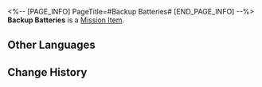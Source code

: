 <%-- [PAGE_INFO]
PageTitle=#Backup Batteries#
[END_PAGE_INFO] --%>
{{Item Infobox
|id          = 140123
|image       = Item Backup Batteries.png
|type        = Mission Item
|invCategory = Missions
|rarity      = 3
|effect      = 
|description = Portable backup power source for the elevator. Can be used in an emergency after being assembled.
}}
{{Description|''"Safety and portability are both great, but the capacity... who designed this!?"''}}
'''Backup Batteries''' is a [[Mission Item]].

==Other Languages==
{{Other Languages
|en   = Backup Batteries
|zhs  = 备用电源
|zht  = 備用電源
|ja   = 予備電源
|ko   = 백업 전원
|es   = Fuente de alimentación de repuesto
|fr   = Batterie de secours
|ru   = Резервные батареи
|th   = พลังงานสำรอง
|vi   = Nguồn Điện Dự Bị
|de   = Ersatzbatterien
|id   = Baterai Cadangan
|pt   = Bateria Reserva
}}

==Change History==
{{Change History|2.0}}